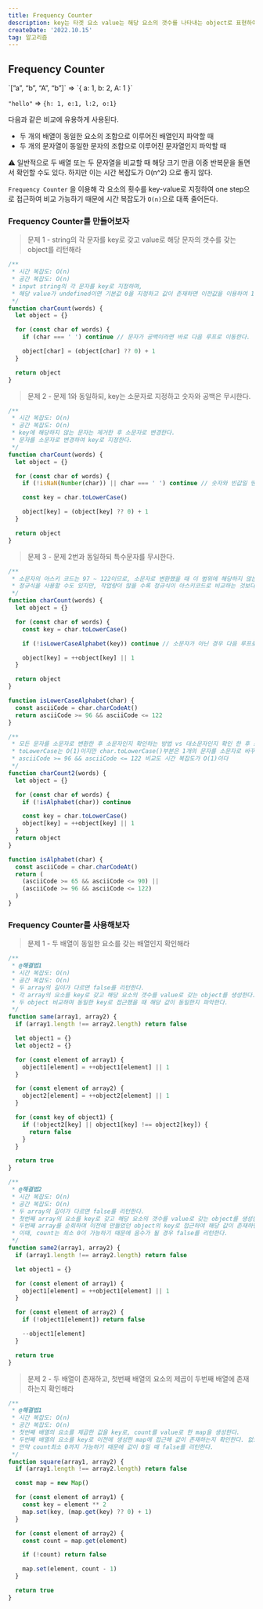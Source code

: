 ```yaml
---
title: Frequency Counter
description: key는 타겟 요소 value는 해당 요소의 갯수를 나타내는 object로 표현하여, 특정 배열이나 문자열에 어떤 데이터가 몇개 존재하는지 빠르게 파악 수 있는 해결 패턴이다.
createDate: '2022.10.15'
tag: 알고리즘
---
```


## Frequency Counter

<aside>
`[”a”, “b”, “A”, “b”]` ⇒ `{ a: 1, b: 2, A: 1 }`

`"hello"` ⇒ `{h: 1, e:1, l:2, o:1}`

</aside>

다음과 같은 비교에 유용하게 사용된다.

- 두 개의 배열이 동일한 요소의 조합으로 이루어진 배열인지 파악할 때
- 두 개의 문자열이 동일한 문자의 조합으로 이루어진 문자열인지 파악할 때

⚠️ 일반적으로 두 배열 또는 두 문자열을 비교할 때 해당 크기 만큼 이중 반복문을 돌면서 확인할 수도 있다. 하지만 이는 시간 복잡도가 O(n^2) 으로 좋지 않다.

`Frequency Counter` 을 이용해 각 요소의 횟수를 key-value로 지정하여 one step으로 접근하여 비교 가능하기 때문에 시간 복잡도가 `O(n)`으로 대폭 줄어든다.

### Frequency Counter를 만들어보자

> 문제 1 - string의 각 문자를 key로 갖고 value로 해당 문자의 갯수를 갖는 object를 리턴해라

```jsx
/**
 * 시간 복잡도: O(n)
 * 공간 복잡도: O(n)
 * input string의 각 문자를 key로 지정하며,
 * 해당 value가 undefined이면 기본값 0을 지정하고 값이 존재하면 이전값을 이용하여 1씩 카운트를 증가시킨다.
 */
function charCount(words) {
  let object = {}

  for (const char of words) {
    if (char === ' ') continue // 문자가 공백이라면 바로 다음 루프로 이동한다.

    object[char] = (object[char] ?? 0) + 1
  }

  return object
}
```

> 문제 2 - 문제 1와 동일하되, key는 소문자로 지정하고 숫자와 공백은 무시한다.

```jsx
/**
 * 시간 복잡도: O(n)
 * 공간 복잡도: O(n)
 * key에 해당하지 않는 문자는 제거한 후 소문자로 변경한다.
 * 문자를 소문자로 변경하여 key로 지정한다.
 */
function charCount(words) {
  let object = {}

  for (const char of words) {
    if (!isNaN(Number(char)) || char === ' ') continue // 숫자와 빈값일 땐 바로 다음 루프로 이동한다.

    const key = char.toLowerCase()

    object[key] = (object[key] ?? 0) + 1
  }

  return object
}
```

> 문제 3 - 문제 2번과 동일하되 특수문자를 무시한다.

```jsx
/**
 * 소문자의 아스키 코드는 97 ~ 122이므로, 소문자로 변환했을 때 이 범위에 해당하지 않는 문자의 경우 바로 다음 루프로 이동한다.
 * 정규식을 사용할 수도 있지만, 작업량이 많을 수록 정규식이 아스키코드로 비교하는 것보다 더 느리다고 한다. (약 55%)
 */
function charCount(words) {
  let object = {}

  for (const char of words) {
    const key = char.toLowerCase()

    if (!isLowerCaseAlphabet(key)) continue // 소문자가 아닌 경우 다음 루프로 이동한다.

    object[key] = ++object[key] || 1
  }

  return object
}

function isLowerCaseAlphabet(char) {
  const asciiCode = char.charCodeAt()
  return asciiCode >= 96 && asciiCode <= 122
}

/**
 * 모든 문자를 소문자로 변환한 후 소문자인지 확인하는 방법 vs 대소문자인지 확인 한 후 소문자로 변환하는 방법
 * toLowerCase는 O(1)이지만 char.toLowerCase()부분은 1개의 문자를 소문자로 바꾸는 것이므로 시간 복잡도는 O(1)이다
 * asciiCode >= 96 && asciiCode <= 122 비교도 시간 복잡도가 O(1)이다
 */
function charCount2(words) {
  let object = {}

  for (const char of words) {
    if (!isAlphabet(char)) continue

    const key = char.toLowerCase()
    object[key] = ++object[key] || 1
  }
  return object
}

function isAlphabet(char) {
  const asciiCode = char.charCodeAt()
  return (
    (asciiCode >= 65 && asciiCode <= 90) ||
    (asciiCode >= 96 && asciiCode <= 122)
  )
}
```

### Frequency Counter를 사용해보자

> 문제 1 - 두 배열이 동일한 요소를 갖는 배열인지 확인해라

```jsx
/**
 * @해결법1
 * 시간 복잡도: O(n)
 * 공간 복잡도: O(n)
 * 두 array의 길이가 다르면 false를 리턴한다.
 * 각 array의 요소를 key로 갖고 해당 요소의 갯수를 value로 갖는 object를 생성한다.
 * 두 object 비교하며 동일한 key로 접근했을 때 해당 값이 동일한지 파악한다.
 */
function same(array1, array2) {
  if (array1.length !== array2.length) return false

  let object1 = {}
  let object2 = {}

  for (const element of array1) {
    object1[element] = ++object1[element] || 1
  }

  for (const element of array2) {
    object2[element] = ++object2[element] || 1
  }

  for (const key of object1) {
    if (!object2[key] || object1[key] !== object2[key]) {
      return false
    }
  }

  return true
}

/**
 * @해결법2
 * 시간 복잡도: O(n)
 * 공간 복잡도: O(n)
 * 두 array의 길이가 다르면 false를 리턴한다.
 * 첫번째 array의 요소를 key로 갖고 해당 요소의 갯수를 value로 갖는 object를 생성한다.
 * 두번째 array를 순회하며 이전에 만들었던 object의 key로 접근하여 해당 값이 존재하면 -1 없으면 false를 리턴한다.
 * 이때, count는 최소 0이 가능하기 때문에 음수가 될 경우 false를 리턴한다.
 */
function same2(array1, array2) {
  if (array1.length !== array2.length) return false

  let object1 = {}

  for (const element of array1) {
    object1[element] = ++object1[element] || 1
  }

  for (const element of array2) {
    if (!object1[element]) return false

    --object1[element]
  }

  return true
}
```

> 문제 2 - 두 배열이 존재하고, 첫번째 배열의 요소의 제곱이 두번째 배열에 존재하는지 확인해라

```jsx
/**
 * @해결법1
 * 시간 복잡도: O(n)
 * 공간 복잡도: O(n)
 * 첫번째 배열의 요소를 제곱한 값을 key로, count를 value로 한 map을 생성한다.
 * 두번째 배열의 요소를 key로 이전에 생성한 map에 접근해 값이 존재하는지 확인한다. 없으면 false 리턴, 있으면  -1 해준다.
 * 만약 count최소 0까지 가능하기 때문에 값이 0일 때 false를 리턴한다.
 */
function square(array1, array2) {
  if (array1.length !== array2.length) return false

  const map = new Map()

  for (const element of array1) {
    const key = element ** 2
    map.set(key, (map.get(key) ?? 0) + 1)
  }

  for (const element of array2) {
    const count = map.get(element)

    if (!count) return false

    map.set(element, count - 1)
  }

  return true
}
```
